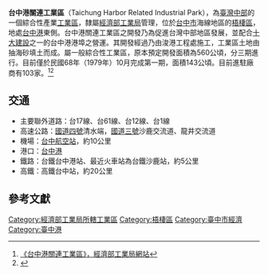 {{noteTA
|T=zh-hant:台中港關連工業區; zh-hans:台中関連工业区;
}}
'''台中港關連工業區'''（Taichung Harbor Related Industrial Park），為[[臺灣中部|臺灣中部]]的一個綜合性產業[[工業區|工業區]]，隸屬[[經濟部工業局|經濟部工業局]]管理，位於[[台中市|台中市]]海線地區的[[梧棲區|梧棲區]]，地處[[台中港|台中港]]東側。台中港關連工業區之開發乃為促進台灣中部地區發展，並配合[[十大建設|十大建設]]之一的台中港港埠之營運。其開發經過乃由浚港工程處施工，工業區土地由抽海砂填土而成。屬一般綜合性工業區，原本預定開發面積為560公頃，分三期進行。目前僅於民國68年（1979年）10月完成第一期，面積143公頃。目前進駐廠商有103家。<ref>[http://www.moeaidb.gov.tw/iphw/zIntro/27.pdf 《台中港關連工業區》，經濟部工業局網站]{{Dead link|date=2019年10月 |bot=InternetArchiveBot |fix-attempted=yes }}</ref><ref>{{Cite web |url=http://www.moeaidb.gov.tw/iphw/taichunghr/ |title=經濟部工業局台中港關連服務中心 |access-date=2015-09-18 |archive-date=2015-07-11 |archive-url=https://web.archive.org/web/20150711193428/http://www.moeaidb.gov.tw/iphw/taichunghr/ |dead-url=yes }}</ref>

==交通==
* 主要聯外道路：台17線、台61線、台12線、台1線
* 高速公路：[[國道四號_(中華民國)|國道四號]]清水端，[[福爾摩沙高速公路|國道三號]]沙鹿交流道、龍井交流道
* 機場：[[台中航空站|台中航空站]]，約10公里
* 港口：[[台中港|台中港]]
* 鐵路：台鐵台中港站、最近火車站為台鐵沙鹿站，約5公里
* 高鐵：高鐵台中站，約20公里

==參考文獻==
{{reflist}}

[[Category:經濟部工業局所轄工業區|Category:經濟部工業局所轄工業區]]
[[Category:梧棲區|Category:梧棲區]]
[[Category:臺中市經濟|Category:臺中市經濟]]
[[Category:臺中港|Category:臺中港]]